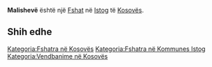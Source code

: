 {{Fshat në Kosovës
 | Emri                = Malishevë
| sqi_N_name = Malishevë
| sqi_N_FULL_NAME_RO = Malishevë
| sqi_N_FULL_NAME_ND_RO = Malisheve
| sqi_N_SORT_NAME_RG = MALISHEVE
| sqi_N_FULL_NAME_RG = Malishevë
| sqi_N_FULL_NAME_ND_RG = Malisheve
| sqi_V_name = Malishte-a
| sqi_V_FULL_NAME_RO = Malishte-a
| sqi_V_FULL_NAME_ND_RO = Malishte-a
| sqi_V_SORT_NAME_RG = MALISHTEA
| sqi_V_FULL_NAME_RG = Malishte-a
| sqi_V_FULL_NAME_ND_RG = Malishte-a
| srp_N_name = Mališevo
| srp_N_FULL_NAME_RO = Mališevo
| srp_N_FULL_NAME_ND_RO = Malisevo
| srp_N_SORT_NAME_RG = MALISEVO
| srp_N_FULL_NAME_RG = Mališevo
| srp_N_FULL_NAME_ND_RG = Malisevo
| srp_NS_name = Малишево
| srp_NS_FULL_NAME_RO = Малишево
| srp_NS_FULL_NAME_ND_RO = Малишево
| srp_NS_SORT_NAME_RG = МАЛИШЕВО
| srp_NS_FULL_NAME_RG = Малишево
| srp_NS_FULL_NAME_ND_RG = Малишево
| srp_V_name = Maleševo
| srp_V_FULL_NAME_RO = Maleševo
| srp_V_FULL_NAME_ND_RO = Malesevo
| srp_V_SORT_NAME_RG = MALESEVO
| srp_V_FULL_NAME_RG = Maleševo
| srp_V_FULL_NAME_ND_RG = Malesevo

 | Emri (Rasa dhanore) = 
 | Figura              = 
 | Shteti              = Kosovo
 | Komuna              = Istog
 | Kodi postar         = 
 | Sipërfaqja          = 

 | Popullsia           = 

 | Regj. i popullsisë  = 
 | Dend. e popullsisë  = 
 | Faqja zyrtare       = 
 <!--- Koordinatat ----> 
 | Gjerësia            = 42.452778
 | Gjatësia            = 21.507222
 | Lartësia            = 
}}
'''Malishevë''' është një [[Fshat]] në [[Istog]] të [[Kosovës]].

<!-- == Gjeografia == -->
<!-- == Historia == -->
<!-- == Demografia == -->
== Shih edhe ==
{{Komuna Istog}}
{{Kosovo-Administrata-Cung}}

[[Kategoria:Fshatra në Kosovës]]
[[Kategoria:Fshatra në Kommunes Istog]]
[[Kategoria:Vendbanime në Kosovës]]